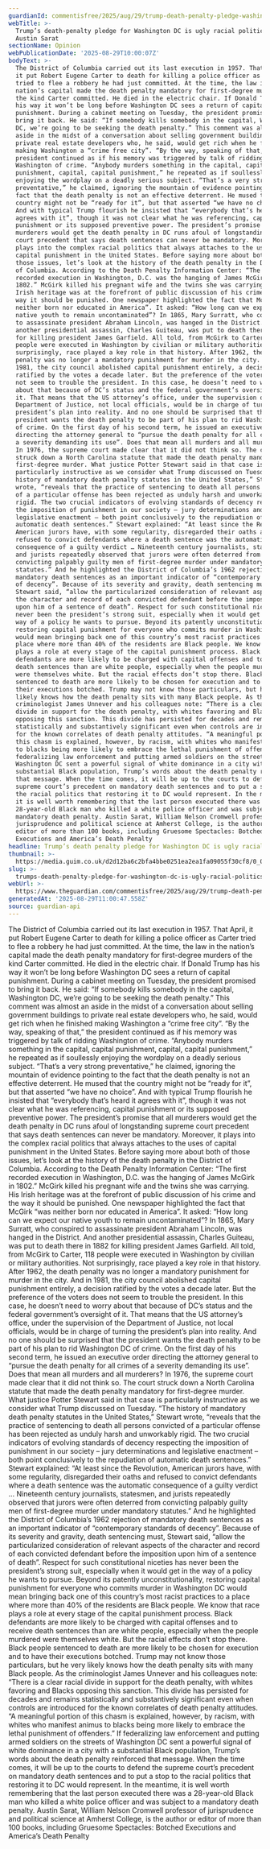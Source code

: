 ```yaml
---
guardianId: commentisfree/2025/aug/29/trump-death-penalty-pledge-washington-dc
webTitle: >-
  Trump’s death-penalty pledge for Washington DC is ugly racial politics |
  Austin Sarat
sectionName: Opinion
webPublicationDate: '2025-08-29T10:00:07Z'
bodyText: >-
  The District of Columbia carried out its last execution in 1957. That April,
  it put Robert Eugene Carter to death for killing a police officer as Carter
  tried to flee a robbery he had just committed. At the time, the law in the
  nation’s capital made the death penalty mandatory for first-degree murders of
  the kind Carter committed. He died in the electric chair. If Donald Trump has
  his way it won’t be long before Washington DC sees a return of capital
  punishment. During a cabinet meeting on Tuesday, the president promised to
  bring it back. He said: “If somebody kills somebody in the capital, Washington
  DC, we’re going to be seeking the death penalty.” This comment was almost an
  aside in the midst of a conversation about selling government buildings to
  private real estate developers who, he said, would get rich when he finished
  making Washington a “crime free city”. “By the way, speaking of that,” the
  president continued as if his memory was triggered by talk of ridding
  Washington of crime. “Anybody murders something in the capital, capital
  punishment, capital, capital punishment,” he repeated as if soullessly
  enjoying the wordplay on a deadly serious subject. “That’s a very strong
  preventative,” he claimed, ignoring the mountain of evidence pointing to the
  fact that the death penalty is not an effective deterrent. He mused that the
  country might not be “ready for it”, but that asserted “we have no choice”.
  And with typical Trump flourish he insisted that “everybody that’s heard it
  agrees with it”, though it was not clear what he was referencing, capital
  punishment or its supposed preventive power. The president’s promise that all
  murderers would get the death penalty in DC runs afoul of longstanding supreme
  court precedent that says death sentences can never be mandatory. Moreover, it
  plays into the complex racial politics that always attaches to the uses of
  capital punishment in the United States. Before saying more about both of
  those issues, let’s look at the history of the death penalty in the District
  of Columbia. According to the Death Penalty Information Center: “The first
  recorded execution in Washington, D.C. was the hanging of James McGirk in
  1802.” McGirk killed his pregnant wife and the twins she was carrying. His
  Irish heritage was at the forefront of public discussion of his crime and the
  way it should be punished. One newspaper highlighted the fact that McGirk “was
  neither born nor educated in America”. It asked: “How long can we expect our
  native youth to remain uncontaminated”? In 1865, Mary Surratt, who conspired
  to assassinate president Abraham Lincoln, was hanged in the District. And
  another presidential assassin, Charles Guiteau, was put to death there in 1882
  for killing president James Garfield. All told, from McGirk to Carter, 118
  people were executed in Washington by civilian or military authorities. Not
  surprisingly, race played a key role in that history. After 1962, the death
  penalty was no longer a mandatory punishment for murder in the city. And in
  1981, the city council abolished capital punishment entirely, a decision
  ratified by the votes a decade later. But the preference of the voters does
  not seem to trouble the president. In this case, he doesn’t need to worry
  about that because of DC’s status and the federal government’s oversight of
  it. That means that the US attorney’s office, under the supervision of the
  Department of Justice, not local officials, would be in charge of turning the
  president’s plan into reality. And no one should be surprised that the
  president wants the death penalty to be part of his plan to rid Washington DC
  of crime. On the first day of his second term, he issued an executive order
  directing the attorney general to “pursue the death penalty for all crimes of
  a severity demanding its use”. Does that mean all murders and all murderers?
  In 1976, the supreme court made clear that it did not think so. The court
  struck down a North Carolina statute that made the death penalty mandatory for
  first-degree murder. What justice Potter Stewart said in that case is
  particularly instructive as we consider what Trump discussed on Tuesday. “The
  history of mandatory death penalty statutes in the United States,” Stewart
  wrote, “reveals that the practice of sentencing to death all persons convicted
  of a particular offense has been rejected as unduly harsh and unworkably
  rigid. The two crucial indicators of evolving standards of decency respecting
  the imposition of punishment in our society – jury determinations and
  legislative enactment – both point conclusively to the repudiation of
  automatic death sentences.” Stewart explained: “At least since the Revolution,
  American jurors have, with some regularity, disregarded their oaths and
  refused to convict defendants where a death sentence was the automatic
  consequence of a guilty verdict … Nineteenth century journalists, statesmen,
  and jurists repeatedly observed that jurors were often deterred from
  convicting palpably guilty men of first-degree murder under mandatory
  statutes.” And he highlighted the District of Columbia’s 1962 rejection of
  mandatory death sentences as an important indicator of “contemporary standards
  of decency”. Because of its severity and gravity, death sentencing must,
  Stewart said, “allow the particularized consideration of relevant aspects of
  the character and record of each convicted defendant before the imposition
  upon him of a sentence of death”. Respect for such constitutional niceties has
  never been the president’s strong suit, especially when it would get in the
  way of a policy he wants to pursue. Beyond its patently unconstitutionality,
  restoring capital punishment for everyone who commits murder in Washington DC
  would mean bringing back one of this country’s most racist practices to a
  place where more than 40% of the residents are Black people. We know that race
  plays a role at every stage of the capital punishment process. Black
  defendants are more likely to be charged with capital offenses and to receive
  death sentences than are white people, especially when the people murdered
  were themselves white. But the racial effects don’t stop there. Black people
  sentenced to death are more likely to be chosen for execution and to have
  their executions botched. Trump may not know those particulars, but he very
  likely knows how the death penalty sits with many Black people. As the
  criminologist James Unnever and his colleagues note: “There is a clear racial
  divide in support for the death penalty, with whites favoring and Blacks
  opposing this sanction. This divide has persisted for decades and remains
  statistically and substantively significant even when controls are introduced
  for the known correlates of death penalty attitudes. “A meaningful portion of
  this chasm is explained, however, by racism, with whites who manifest animus
  to blacks being more likely to embrace the lethal punishment of offenders.” If
  federalizing law enforcement and putting armed soldiers on the streets of
  Washington DC sent a powerful signal of white dominance in a city with a
  substantial Black population, Trump’s words about the death penalty reinforced
  that message. When the time comes, it will be up to the courts to defend the
  supreme court’s precedent on mandatory death sentences and to put a stop to
  the racial politics that restoring it to DC would represent. In the meantime,
  it is well worth remembering that the last person executed there was a
  28-year-old Black man who killed a white police officer and was subject to a
  mandatory death penalty. Austin Sarat, William Nelson Cromwell professor of
  jurisprudence and political science at Amherst College, is the author or
  editor of more than 100 books, including Gruesome Spectacles: Botched
  Executions and America’s Death Penalty
headline: Trump’s death penalty pledge for Washington DC is ugly racial politics
thumbnail: >-
  https://media.guim.co.uk/d2d12ba6c2bfa4bbe0251ea2ea1fa09055f30cf8/0_0_6880_5504/500.jpg
slug: >-
  trumps-death-penalty-pledge-for-washington-dc-is-ugly-racial-politics-or-austin-sarat
webUrl: >-
  https://www.theguardian.com/commentisfree/2025/aug/29/trump-death-penalty-pledge-washington-dc
generatedAt: '2025-08-29T11:00:47.558Z'
source: guardian-api
---
```

The District of Columbia carried out its last execution in 1957. That April, it put Robert Eugene Carter to death for killing a police officer as Carter tried to flee a robbery he had just committed. At the time, the law in the nation’s capital made the death penalty mandatory for first-degree murders of the kind Carter committed. He died in the electric chair. If Donald Trump has his way it won’t be long before Washington DC sees a return of capital punishment. During a cabinet meeting on Tuesday, the president promised to bring it back. He said: “If somebody kills somebody in the capital, Washington DC, we’re going to be seeking the death penalty.” This comment was almost an aside in the midst of a conversation about selling government buildings to private real estate developers who, he said, would get rich when he finished making Washington a “crime free city”. “By the way, speaking of that,” the president continued as if his memory was triggered by talk of ridding Washington of crime. “Anybody murders something in the capital, capital punishment, capital, capital punishment,” he repeated as if soullessly enjoying the wordplay on a deadly serious subject. “That’s a very strong preventative,” he claimed, ignoring the mountain of evidence pointing to the fact that the death penalty is not an effective deterrent. He mused that the country might not be “ready for it”, but that asserted “we have no choice”. And with typical Trump flourish he insisted that “everybody that’s heard it agrees with it”, though it was not clear what he was referencing, capital punishment or its supposed preventive power. The president’s promise that all murderers would get the death penalty in DC runs afoul of longstanding supreme court precedent that says death sentences can never be mandatory. Moreover, it plays into the complex racial politics that always attaches to the uses of capital punishment in the United States. Before saying more about both of those issues, let’s look at the history of the death penalty in the District of Columbia. According to the Death Penalty Information Center: “The first recorded execution in Washington, D.C. was the hanging of James McGirk in 1802.” McGirk killed his pregnant wife and the twins she was carrying. His Irish heritage was at the forefront of public discussion of his crime and the way it should be punished. One newspaper highlighted the fact that McGirk “was neither born nor educated in America”. It asked: “How long can we expect our native youth to remain uncontaminated”? In 1865, Mary Surratt, who conspired to assassinate president Abraham Lincoln, was hanged in the District. And another presidential assassin, Charles Guiteau, was put to death there in 1882 for killing president James Garfield. All told, from McGirk to Carter, 118 people were executed in Washington by civilian or military authorities. Not surprisingly, race played a key role in that history. After 1962, the death penalty was no longer a mandatory punishment for murder in the city. And in 1981, the city council abolished capital punishment entirely, a decision ratified by the votes a decade later. But the preference of the voters does not seem to trouble the president. In this case, he doesn’t need to worry about that because of DC’s status and the federal government’s oversight of it. That means that the US attorney’s office, under the supervision of the Department of Justice, not local officials, would be in charge of turning the president’s plan into reality. And no one should be surprised that the president wants the death penalty to be part of his plan to rid Washington DC of crime. On the first day of his second term, he issued an executive order directing the attorney general to “pursue the death penalty for all crimes of a severity demanding its use”. Does that mean all murders and all murderers? In 1976, the supreme court made clear that it did not think so. The court struck down a North Carolina statute that made the death penalty mandatory for first-degree murder. What justice Potter Stewart said in that case is particularly instructive as we consider what Trump discussed on Tuesday. “The history of mandatory death penalty statutes in the United States,” Stewart wrote, “reveals that the practice of sentencing to death all persons convicted of a particular offense has been rejected as unduly harsh and unworkably rigid. The two crucial indicators of evolving standards of decency respecting the imposition of punishment in our society – jury determinations and legislative enactment – both point conclusively to the repudiation of automatic death sentences.” Stewart explained: “At least since the Revolution, American jurors have, with some regularity, disregarded their oaths and refused to convict defendants where a death sentence was the automatic consequence of a guilty verdict … Nineteenth century journalists, statesmen, and jurists repeatedly observed that jurors were often deterred from convicting palpably guilty men of first-degree murder under mandatory statutes.” And he highlighted the District of Columbia’s 1962 rejection of mandatory death sentences as an important indicator of “contemporary standards of decency”. Because of its severity and gravity, death sentencing must, Stewart said, “allow the particularized consideration of relevant aspects of the character and record of each convicted defendant before the imposition upon him of a sentence of death”. Respect for such constitutional niceties has never been the president’s strong suit, especially when it would get in the way of a policy he wants to pursue. Beyond its patently unconstitutionality, restoring capital punishment for everyone who commits murder in Washington DC would mean bringing back one of this country’s most racist practices to a place where more than 40% of the residents are Black people. We know that race plays a role at every stage of the capital punishment process. Black defendants are more likely to be charged with capital offenses and to receive death sentences than are white people, especially when the people murdered were themselves white. But the racial effects don’t stop there. Black people sentenced to death are more likely to be chosen for execution and to have their executions botched. Trump may not know those particulars, but he very likely knows how the death penalty sits with many Black people. As the criminologist James Unnever and his colleagues note: “There is a clear racial divide in support for the death penalty, with whites favoring and Blacks opposing this sanction. This divide has persisted for decades and remains statistically and substantively significant even when controls are introduced for the known correlates of death penalty attitudes. “A meaningful portion of this chasm is explained, however, by racism, with whites who manifest animus to blacks being more likely to embrace the lethal punishment of offenders.” If federalizing law enforcement and putting armed soldiers on the streets of Washington DC sent a powerful signal of white dominance in a city with a substantial Black population, Trump’s words about the death penalty reinforced that message. When the time comes, it will be up to the courts to defend the supreme court’s precedent on mandatory death sentences and to put a stop to the racial politics that restoring it to DC would represent. In the meantime, it is well worth remembering that the last person executed there was a 28-year-old Black man who killed a white police officer and was subject to a mandatory death penalty. Austin Sarat, William Nelson Cromwell professor of jurisprudence and political science at Amherst College, is the author or editor of more than 100 books, including Gruesome Spectacles: Botched Executions and America’s Death Penalty
